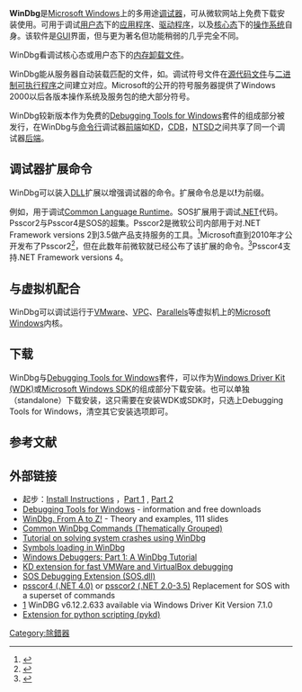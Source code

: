 {{NoteTA|G1=IT}}
{{Infobox Software
| name = WinDbg
| logo = 
| screenshot = 
| caption = 
| developer = [[微软|微软]]
| latest_release_version = 10.0.20153.1000
| latest_release_date = {{Release date and age|2020|04|29}}
| operating_system = [[Microsoft_Windows|Microsoft Windows]]
| genre = [[调试工具|调试工具]]
| license = [[商业|商用]]
| website = [http://www.microsoft.com/whdc/devtools/debugging/default.mspx WinDbg at microsoft.com]
}}
'''WinDbg'''是[[Microsoft_Windows|Microsoft Windows]]上的多用途[[调试工具|调试器]]，可从微软网站上免费下载安装使用。可用于调试[[用户态|用户态]]下的[[应用程序|应用程序]]、[[驱动程序|驱动程序]]，以及[[核心态|核心态]]下的[[操作系统|操作系统]]自身。该软件是[[GUI|GUI]]界面，但与更为著名但功能稍弱的{{tsl|en|Visual Studio Debugger}}几乎完全不同。

WinDbg看调试核心态或用户态下的[[核心文件|内存卸载文件]]。

WinDbg能从服务器自动装载匹配的{{tsl|en|Debug symbol|调试符号}}文件，如{{tsl|en|Program database|PDB文件}}。调试符号文件在[[源代码|源代码文件]]与[[可执行文件|二进制可执行程序]]之间建立对应。Microsoft的公开的符号服务器提供了Windows 2000以后各版本操作系统及服务包的绝大部分符号。 

WinDbg较新版本作为免费的[[Debugging_Tools_for_Windows|Debugging Tools for Windows]]套件的组成部分被发行，在WinDbg与[[命令行|命令行]]调试器[[前端和后端|前端]]如[[KD_(debugger)|KD]]，[[Microsoft_Console_Debugger|CDB]]，[[NTSD_(debugger)|NTSD]]之间共享了同一个调试器[[前端和后端|后端]]。

==调试器扩展命令==
WinDbg可以装入[[DLL|DLL]]扩展以增强调试器的命令。扩展命令总是以'''!'''为前缀。

例如，用于调试[[Common_Language_Runtime|Common Language Runtime]]。SOS扩展用于调试[[.NET_Framework|.NET]]代码。Psscor2与Psscor4是SOS的超集。Psscor2是微软公司内部用于对.NET Framework versions 2到3.5做产品支持服务的工具。<ref name="tessFerrandezBlog">{{cite web|url=http://blogs.msdn.com/b/tess/archive/2010/03/30/new-debugger-extension-for-net-psscor2.aspx|title=New debugger extension for .NET (PSSCOR2)|publisher=Microsoft|accessdate=2014-06-15|archive-date=2013-06-16|archive-url=https://web.archive.org/web/20130616084021/http://blogs.msdn.com/b/tess/archive/2010/03/30/new-debugger-extension-for-net-psscor2.aspx|dead-url=no}}</ref>Microsoft直到2010年才公开发布了Psscor2<ref name="psscoreRelease">{{cite web|url=http://blogs.msdn.com/b/tom/archive/2010/03/29/new-debugger-extension-for-net-psscor2-released.aspx|title=MSDN Blogs|publisher=Microsoft|accessdate=2014-06-15|archive-date=2013-08-28|archive-url=https://web.archive.org/web/20130828044001/http://blogs.msdn.com/b/tom/archive/2010/03/29/new-debugger-extension-for-net-psscor2-released.aspx|dead-url=no}}</ref>，但在此数年前微软就已经公布了该扩展的命令。<ref name="msdnMag">{{cite web|url=http://msdn.microsoft.com/en-us/magazine/cc163833.aspx|title=MSDN Magazine Issues|publisher=Microsoft|access-date=2014-06-15|archive-date=2014-12-03|archive-url=https://web.archive.org/web/20141203155344/http://msdn.microsoft.com/en-us/magazine/cc163833.aspx}}</ref>Psscor4支持.NET Framework versions 4。

==与虚拟机配合==
WinDbg可以调试运行于[[VMware|VMware]]、[[Windows_Virtual_PC|VPC]]、[[Parallels|Parallels]]等虚拟机上的[[Microsoft_Windows|Microsoft Windows]]内核。

==下载==
WinDbg与[[Debugging_Tools_for_Windows|Debugging Tools for Windows]]套件，可以作为[[驱动程序开发工具包|Windows Driver Kit (WDK)]]或[[Microsoft_Windows_SDK|Microsoft Windows SDK]]的组成部分下载安装。也可以单独（standalone）下载安装，这只需要在安装WDK或SDK时，只选上Debugging Tools for Windows，清空其它安装选项即可。 
== 参考文献==
{{Reflist}}

==外部链接==
* 起步：[http://blogs.msdn.com/johan/archive/2007/01/11/how-to-install-windbg-and-get-your-first-memory-dump.aspx Install Instructions] {{Wayback|url=http://blogs.msdn.com/johan/archive/2007/01/11/how-to-install-windbg-and-get-your-first-memory-dump.aspx |date=20100221203629 }}，[http://blogs.msdn.com/johan/archive/2007/11/13/getting-started-with-windbg-part-i.aspx Part 1] {{Wayback|url=http://blogs.msdn.com/johan/archive/2007/11/13/getting-started-with-windbg-part-i.aspx |date=20100123151721 }}, [http://blogs.msdn.com/johan/archive/2007/11/26/getting-started-with-windbg-part-ii.aspx Part 2] {{Wayback|url=http://blogs.msdn.com/johan/archive/2007/11/26/getting-started-with-windbg-part-ii.aspx |date=20100125032803 }}
* [https://web.archive.org/web/20110217084226/http://www.microsoft.com/whdc/devtools/debugging/default.mspx Debugging Tools for Windows] - information and free downloads
* [http://windbg.info/doc/2-windbg-a-z.html WinDbg. From A to Z! ] {{Wayback|url=http://windbg.info/doc/2-windbg-a-z.html |date=20220503210925 }} - Theory and examples, 111 slides
* [http://windbg.info/doc/1-common-cmds.html Common WinDbg Commands (Thematically Grouped)] {{Wayback|url=http://windbg.info/doc/1-common-cmds.html |date=20220506203321 }}
* [https://web.archive.org/web/20071012015505/http://www.networkworld.com/news/2005/041105-windows-crash.html Tutorial on solving system crashes using WinDbg]
* [https://web.archive.org/web/20110818233504/http://www.windowstipspage.com/2011/02/symbol-server-path-windbg-debugging.html Symbols loading in WinDbg]
* [http://www.codeproject.com/KB/debug/windbg_part1.aspx Windows Debuggers: Part 1: A WinDbg Tutorial] {{Wayback|url=http://www.codeproject.com/KB/debug/windbg_part1.aspx |date=20120104234156 }}
* [http://virtualkd.sysprogs.org/ KD extension for fast VMWare and VirtualBox debugging] {{Wayback|url=http://virtualkd.sysprogs.org/ |date=20190212230417 }}
* [http://msdn.microsoft.com/en-us/library/bb190764.aspx SOS Debugging Extension (SOS.dll)] {{Wayback|url=http://msdn.microsoft.com/en-us/library/bb190764.aspx |date=20161127012422 }}
* [http://www.microsoft.com/en-us/download/details.aspx?id=21255 psscor4 (.NET 4.0)] {{Wayback|url=http://www.microsoft.com/en-us/download/details.aspx?id=21255 |date=20210418070041 }} or [https://web.archive.org/web/20130603092306/http://www.microsoft.com/en-us/download/details.aspx?id=1073 psscor2 (.NET 2.0-3.5)] Replacement for SOS with a superset of commands
* [http://www.microsoft.com/downloads/details.aspx?displaylang=en&FamilyID=36a2630f-5d56-43b5-b996-7633f2ec14ff] {{Wayback|url=http://www.microsoft.com/downloads/details.aspx?displaylang=en&FamilyID=36a2630f-5d56-43b5-b996-7633f2ec14ff |date=20110604172421 }} WinDBG v6.12.2.633 available via Windows Driver Kit Version 7.1.0
* [http://pykd.codeplex.com Extension for python scripting (pykd)] {{Wayback|url=http://pykd.codeplex.com/ |date=20171223210142 }}

{{Microsoft_development_tools}}
[[Category:除錯器|Category:除錯器]]